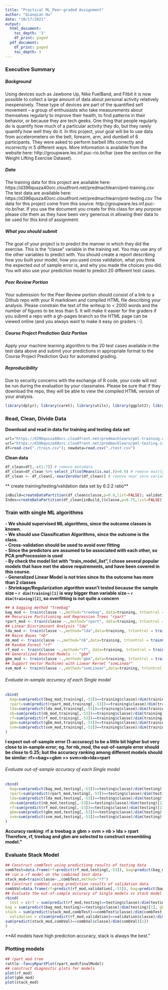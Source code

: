 ```yaml
---
title: "Practical ML_Peer-graded Assignment"
author: "Qianqian Hu"
date: "10/17/2021"
output: 
  html_document:
    toc_depth: '3'
    df_print: paged
  pdf_document:
    df_print: paged
    toc_depth: 3
---
```


### Executive Summary
##### Background
Using devices such as Jawbone Up, Nike FuelBand, and Fitbit it is now possible to collect a large amount of data about personal activity relatively inexpensively. These type of devices are part of the quantified self movement – a group of enthusiasts who take measurements about themselves regularly to improve their health, to find patterns in their behavior, or because they are tech geeks. One thing that people regularly do is quantify how much of a particular activity they do, but they rarely quantify how well they do it. In this project, your goal will be to use data from accelerometers on the belt, forearm, arm, and dumbell of 6 participants. They were asked to perform barbell lifts correctly and incorrectly in 5 different ways. More information is available from the website here: http://groupware.les.inf.puc-rio.br/har (see the section on the Weight Lifting Exercise Dataset). 

##### Data
The training data for this project are available here: https://d396qusza40orc.cloudfront.net/predmachlearn/pml-training.csv
The test data are available here: https://d396qusza40orc.cloudfront.net/predmachlearn/pml-testing.csv
The data for this project come from this source: http://groupware.les.inf.puc-rio.br/har. If you use the document you create for this class for any purpose please cite them as they have been very generous in allowing their data to be used for this kind of assignment. 

##### What you should submit
The goal of your project is to predict the manner in which they did the exercise. This is the "classe" variable in the training set. You may use any of the other variables to predict with. You should create a report describing how you built your model, how you used cross validation, what you think the expected out of sample error is, and why you made the choices you did. You will also use your prediction model to predict 20 different test cases.

##### Peer Review Portion
Your submission for the Peer Review portion should consist of a link to a Github repo with your R markdown and compiled HTML file describing your analysis. Please constrain the text of the writeup to < 2000 words and the number of figures to be less than 5. It will make it easier for the graders if you submit a repo with a gh-pages branch so the HTML page can be viewed online (and you always want to make it easy on graders :-).

##### Course Project Prediction Quiz Portion
Apply your machine learning algorithm to the 20 test cases available in the test data above and submit your predictions in appropriate format to the Course Project Prediction Quiz for automated grading. 

##### Reproducibility
Due to security concerns with the exchange of R code, your code will not be run during the evaluation by your classmates. Please be sure that if they download the repo, they will be able to view the compiled HTML version of your analysis. 

```r
library(dplyr); library(caret); library(utils); library(ggplot2); library(klaR); library(mgcv); library(nlme); library(randomForest)
```

### Read, Clean, Divide Data
**Download and read in data for training and testing data set**
```r
url="https://d396qusza40orc.cloudfront.net/predmachlearn/pml-training.csv"; download.file(url,"./train.csv",method="curl")
url="https://d396qusza40orc.cloudfront.net/predmachlearn/pml-testing.csv"; download.file(url,"./test.csv",method="curl")
df=read.csv("./train.csv"); newdata=read.csv("./test.csv")
```
**Clean data**
```r
df_clean=df[,-c(1:7)] # remove metadata
df_clean=df_clean %>% select_if(colMeans(is.na(.))<0.9) # remove mostly NA columns
df_clean <- df_clean[,-nearZeroVar(df_clean)] # remove near zero variance columns
```
** create training/testing/validation data set by 6:2:2 ratio**
```r
inBuild=createDataPartition(df_clean$classe,p=0.8,list=FALSE); validation=df_clean[-inBuild,]
Index=createDataPartition(df_clean[inBuild,]$classe,p=0.75,list=FALSE); training=df_clean[inBuild,][Index,]; testing=df_clean[inBuild,][-Index,]
```

### Train with single ML algorithms
**- We should supervised ML algorithms, since the outcome classes is known.**\
**- We should use Classification Algorithms, since the outcome is the class.**\
**- Cross-validation should be used to avoid over fitting**\
**- Since the predictors are assumed to be associated with each other, so PCA preProcession is used**\
**- By check the model list with "train_model_list", I chose several popular models that have met the above requirements, and have been covered in this course.**\
**- Generalized Linear Model is not tries since its the outcome has more than 2 classes**\
**- Shrinkage/Regularization algorithm wasn't tested because the sample size -- `r dim(training)[1]` is way bigger than variable size -- `r dim(training)[2]`, so overfitting is not quite a concern**\
```r
## A bagging method "treebag"
bag_mod <- train(classe ~.,method="treebag", data=training, trControl = trainControl(method="cv",number=3))
## Recursive Partitioning and Regression Trees "rpart"
rpart_mod <- train(classe ~.,method="rpart", data=training, trControl = trainControl(method="cv",number=3))
## Linear Discriminant Analysis "lda"
lda_mod <- train(classe ~.,method="lda",data=training, trControl = trainControl(method="cv",number=3))
## Naive Bayes "nb"
nb_mod <- train(classe ~.,method="nb",data=training, trControl = trainControl(method="cv",number=3))
## Random Forest "rf"
rf_mod <- train(classe ~.,method="rf", data=training, trControl = trainControl(method="cv",number=3))
## Generalized Boosted Models -- "gbm"
gbm_mod <- train(classe ~.,method="gbm",data=training, trControl = trainControl(method="cv",number=3))
## Support Vector Machines with Linear Kernel "svmLinear"
svm_mod <- train(classe ~.,method="svmLinear",data=training, trControl = trainControl(method="cv",number=3))
```

###### Evaluate in-sample accuracy of each Single model
```r
cbind(
  bag=sum(predict(bag_mod,training[,-53])==training$classe)/dim(training)[1],
  rpart=sum(predict(rpart_mod,training[,-53])==training$classe)/dim(training)[1],
  lda=sum(predict(lda_mod,training[,-53])==training$classe)/dim(training)[1],
  nb=sum(predict(nb_mod,training[,-53])==training$classe)/dim(training)[1],
  rf=sum(predict(rf_mod,training[,-53])==training$classe)/dim(training)[1],
  gbm=sum(predict(gbm_mod,training[,-53])==training$classe)/dim(training)[1],
  svm=sum(predict(svm_mod,training[,-53])==training$classe)/dim(training)[1]
)
```

**I expect out-of-sample error (1-accuracy) to be a little bit higher but very close to in-sample error; eg. for nb_mod, the out-of-sample error should be close to 0.25; but the accuracy ranking among different models should be similar: rf>=bag>=gbm >> svm>nb>lda>rpart**\

###### Evaluate out-of-sample accuracy of each Single model
```r
cbind(
  bag=sum(predict(bag_mod,testing[,-53])==testing$classe)/dim(testing)[1],
  rpart=sum(predict(rpart_mod,testing[,-53])==testing$classe)/dim(testing)[1],
  lda=sum(predict(lda_mod,testing[,-53])==testing$classe)/dim(testing)[1],
  nb=sum(predict(nb_mod,testing[,-53])==testing$classe)/dim(testing)[1],
  rf=sum(predict(rf_mod,testing[,-53])==testing$classe)/dim(testing)[1],
  gbm=sum(predict(gbm_mod,testing[,-53])==testing$classe)/dim(testing)[1],
  svm=sum(predict(svm_mod,testing[,-53])==testing$classe)/dim(testing)[1]
)
```

**Accuracy ranking: rf ≳ treebag ≳ gbm > svm > nb > lda > rpart**\
**Therefore, rf, treebag and gbm are selected to construct ensembling model."**\

### Evaluate Stack Model
```r
## Construct combTest using predictiong results of testing data
combTest=data.frame(rf=predict(rf_mod,testing[,-53]), bag=predict(bag_mod,testing[,-53]), gbm=predict(gbm_mod,testing[,-53]),classe=testing$classe)
## run a rf model on the combined test data
stack_mod=train(classe~.,combTest,method="rf")
## Construct combVal using prediction results of validation data
combVal=data.frame(rf=predict(rf_mod,validation[,-53]), bag=predict(bag_mod,validation[,-53]), gbm=predict(gbm_mod,validation[,-53]),classe=validation$classe)
## Evaluate the out-of-sample accuracy of Single models vs stack model
rbind(
  test = c(rf = sum(predict(rf_mod,testing)==testing$classe)/dim(testing)[1], 
bag = sum(predict(bag_mod,testing)==testing$classe)/dim(testing)[1], gbm = sum(predict(gbm_mod,testing)==testing$classe)/dim(testing)[1], 
stack = sum(predict(stack_mod,combTest)==combTest$classe)/dim(combTest)[1]),
  validation = c(sum(predict(rf_mod,validation)==validation$classe)/dim(validation)[1], sum(predict(bag_mod,validation)==validation$classe)/dim(validation)[1], sum(predict(gbm_mod,validation)==validation$classe)/dim(validation)[1],
sum(predict(stack_mod,combVal)==combVal$classe)/dim(combVal)[1])
)
```

**All models have high prediction accuracy, stack is always the best."

### Plotting models
```r
## rpart_mod tree
rattle::fancyRpartPlot(rpart_mod$finalModel)
## construct diagnostic plots for models
plot(rf_mod)
plot(gbm_mod)
plot(stack_mod)
```
